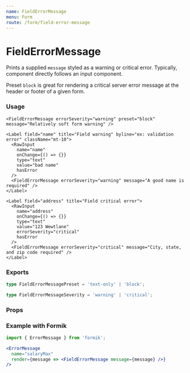 ```yaml
---
name: FieldErrorMessage
menu: Form
route: /form/field-error-message
---
```



# FieldErrorMessage

Prints a supplied `message` styled as a warning or critical error. Typically, component directly follows an input component.

Preset `block` is great for rendering a critical server error message at the header or footer of a given form.

### Usage

<Playground>
  <div className="max-w-xl">
    <FieldErrorMessage errorSeverity="critical" preset="block" message="Critical server error. Please try again." />

    <FieldErrorMessage errorSeverity="warning" preset="block" message="Relatively soft form warning" />

    <Label field="name" title="Field warning" byline="ex: validation error" className="mt-10">
      <RawInput
        name="name"
        onChange={() => {}}
        type="text"
        value="bad name"
        hasError
      />
      <FieldErrorMessage errorSeverity="warning" message="A good name is required" />
    </Label>

    <Label field="address" title="Field critical error">
      <RawInput
        name="address"
        onChange={() => {}}
        type="text"
        value="123 Wewtlane"
        errorSeverity="critical"
        hasError
      />
      <FieldErrorMessage errorSeverity="critical" message="City, state, and zip code required" />
    </Label>
  </div>
</Playground>


### Exports

```ts
type FieldErrorMessagePreset = 'text-only' | 'block';

type FieldErrorMessageSeverity = 'warning' | 'critical';
```

### Props

<Props of={FieldErrorMessage} />


### Example with Formik

```jsx
import { ErrorMessage } from 'formik';

<ErrorMessage
  name="salaryMax"
  render={message => <FieldErrorMessage message={message} />}
/>
```
